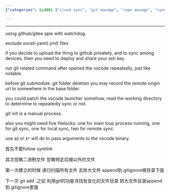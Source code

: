 ```yaml
---
{"categories": &id001 ["cloud sync", "git manage", "repo manage", "sync", "system manage"], "category": "API", "date": "2022-07-16 10:40:40", "description": "This guide provides a detailed explanation on how to upload large repositories to GitHub or Gitee, while excluding specific file types like Xonsh and YAML. The guide also covers the process of deploying SSH keys for enhanced security, automating sync processes using Visual Studio Code, and utilizing file locks for various tasks to ensure data integrity.", "tags": *id001, "title": "github Gitee 大文件大型repo如何上传"}

---
```


------

using github/gitee apis with watchdog.

exclude xonsh yaml(.yml) files

if you decide to upload the thing to github privately, and to sync among devices, then you need to deploy and share your ssh key.

run git related command after opened the vscode repeatedly, just like notable.

before git submodule .git folder deletion you may record the remote origin url to somewhere in the base folder.

you could patch the vscode launcher somehow, read the working directory to determine to repeatedly sync or not.

git init is a manual process.

also you might need five filelocks: one for main loop process running,  one for git sync, one for local sync, two for remote sync.

use `$@` or `$*` will do to pass arguments to the vscode binary.

首先不能follow symlink

其次忽略二进制文件 忽略特定后缀以外的文件

第一次建立的时候 递归扫描所有文件 去除大文件 append到.gitignore根目录下面

下一次 git add .之前 利用git的功能寻找有变化的文件目录 把大文件目录append到.gitignore里面

